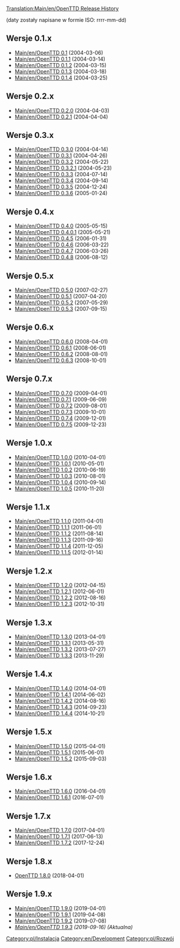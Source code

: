 [[Translation:Main/en/OpenTTD Release History]]{{en/-}}{{pl/OTTDWersje}}

(daty zostały napisane w formie ISO: rrrr-mm-dd)

==Wersje 0.1.x==
*[[Main/en/OpenTTD 0.1]] (2004-03-06)
*[[Main/en/OpenTTD 0.1.1]] (2004-03-14)
*[[Main/en/OpenTTD 0.1.2]] (2004-03-15)
*[[Main/en/OpenTTD 0.1.3]] (2004-03-18)
*[[Main/en/OpenTTD 0.1.4]] (2004-03-25)

==Wersje 0.2.x==
*[[Main/en/OpenTTD 0.2.0]] (2004-04-03)
*[[Main/en/OpenTTD 0.2.1]] (2004-04-04)

==Wersje 0.3.x==
*[[Main/en/OpenTTD 0.3.0]] (2004-04-14)
*[[Main/en/OpenTTD 0.3.1]] (2004-04-26)
*[[Main/en/OpenTTD 0.3.2]] (2004-05-22)
*[[Main/en/OpenTTD 0.3.2.1]] (2004-05-23)
*[[Main/en/OpenTTD 0.3.3]] (2004-07-14)
*[[Main/en/OpenTTD 0.3.4]] (2004-09-14)
*[[Main/en/OpenTTD 0.3.5]] (2004-12-24)
*[[Main/en/OpenTTD 0.3.6]] (2005-01-24)

==Wersje 0.4.x==
*[[Main/en/OpenTTD 0.4.0]] (2005-05-15)
*[[Main/en/OpenTTD 0.4.0.1]] (2005-05-21)
*[[Main/en/OpenTTD 0.4.5]] (2006-01-31)
*[[Main/en/OpenTTD 0.4.6]] (2006-03-22)
*[[Main/en/OpenTTD 0.4.7]] (2006-03-26)
*[[Main/en/OpenTTD 0.4.8]] (2006-08-12)

==Wersje 0.5.x==
*[[Main/en/OpenTTD 0.5.0]] (2007-02-27)
*[[Main/en/OpenTTD 0.5.1]] (2007-04-20)
*[[Main/en/OpenTTD 0.5.2]] (2007-05-29)
*[[Main/en/OpenTTD 0.5.3]] (2007-09-15)

==Wersje 0.6.x==
*[[Main/en/OpenTTD 0.6.0]] (2008-04-01)
*[[Main/en/OpenTTD 0.6.1]] (2008-06-01)
*[[Main/en/OpenTTD 0.6.2]] (2008-08-01)
*[[Main/en/OpenTTD 0.6.3]] (2008-10-01)

==Wersje 0.7.x==
*[[Main/en/OpenTTD 0.7.0]] (2009-04-01)
*[[Main/en/OpenTTD 0.7.1]] (2009-06-09)
*[[Main/en/OpenTTD 0.7.2]] (2009-08-01)
*[[Main/en/OpenTTD 0.7.3]] (2009-10-01)
*[[Main/en/OpenTTD 0.7.4]] (2009-12-01)
*[[Main/en/OpenTTD 0.7.5]] (2009-12-23)
==Wersje 1.0.x==
*[[Main/en/OpenTTD 1.0.0]] (2010-04-01)
*[[Main/en/OpenTTD 1.0.1]] (2010-05-01)
*[[Main/en/OpenTTD 1.0.2]] (2010-06-19)
*[[Main/en/OpenTTD 1.0.3]] (2010-08-01)
*[[Main/en/OpenTTD 1.0.4]] (2010-09-14)
*[[Main/en/OpenTTD 1.0.5]] (2010-11-20)

==Wersje 1.1.x==
*[[Main/en/OpenTTD 1.1.0]] (2011-04-01)
*[[Main/en/OpenTTD 1.1.1]] (2011-06-01)
*[[Main/en/OpenTTD 1.1.2]] (2011-08-14)
*[[Main/en/OpenTTD 1.1.3]] (2011-09-16)
*[[Main/en/OpenTTD 1.1.4]] (2011-12-05)
*[[Main/en/OpenTTD 1.1.5]] (2012-01-14)

==Wersje 1.2.x==
*[[Main/en/OpenTTD 1.2.0]] (2012-04-15)
*[[Main/en/OpenTTD 1.2.1]] (2012-06-01)
*[[Main/en/OpenTTD 1.2.2]] (2012-08-16)
*[[Main/en/OpenTTD 1.2.3]] (2012-10-31)

==Wersje 1.3.x==
*[[Main/en/OpenTTD 1.3.0]] (2013-04-01)
*[[Main/en/OpenTTD 1.3.1]] (2013-05-31)
*[[Main/en/OpenTTD 1.3.2]] (2013-07-27)
*[[Main/en/OpenTTD 1.3.3]] (2013-11-29)

==Wersje 1.4.x==
*[[Main/en/OpenTTD 1.4.0]] (2014-04-01)
*[[Main/en/OpenTTD 1.4.1]] (2014-06-02)
*[[Main/en/OpenTTD 1.4.2]] (2014-08-16)
*[[Main/en/OpenTTD 1.4.3]] (2014-09-23)
*[[Main/en/OpenTTD 1.4.4]] (2014-10-21)

==Wersje 1.5.x==
*[[Main/en/OpenTTD 1.5.0]] (2015-04-01)
*[[Main/en/OpenTTD 1.5.1]] (2015-06-01)
*[[Main/en/OpenTTD 1.5.2]] (2015-09-03)

==Wersje 1.6.x==
*[[Main/en/OpenTTD 1.6.0]] (2016-04-01)
*[[Main/en/OpenTTD 1.6.1]] (2016-07-01)

==Wersje 1.7.x==
*[[Main/en/OpenTTD 1.7.0]] (2017-04-01)
*[[Main/en/OpenTTD 1.7.1]] (2017-06-13)
*[[Main/en/OpenTTD 1.7.2]] (2017-12-24)

==Wersje 1.8.x==
*[[Main/pl/OpenTTD 1.8.0|OpenTTD 1.8.0]] (2018-04-01)

==Wersje 1.9.x==
*[[Main/en/OpenTTD 1.9.0]] (2019-04-01)
*[[Main/en/OpenTTD 1.9.1]] (2019-04-08)
*[[Main/en/OpenTTD 1.9.2]] (2019-07-08)
*''[[Main/en/OpenTTD 1.9.3]] (2019-09-16) (Aktualna)''

[[Category:pl/Instalacja]]
[[Category:en/Development]] [[Category:pl/Rozwój]]